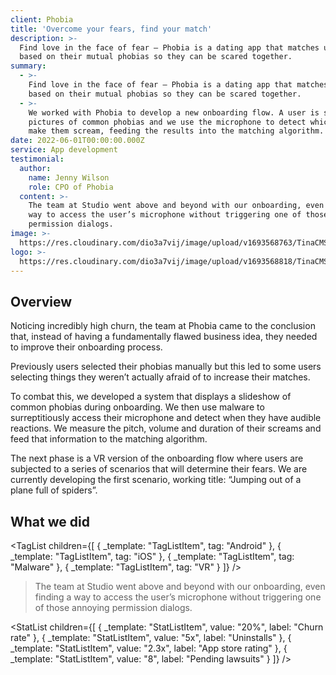 ```yaml
---
client: Phobia
title: 'Overcome your fears, find your match'
description: >-
  Find love in the face of fear — Phobia is a dating app that matches users
  based on their mutual phobias so they can be scared together.
summary:
  - >-
    Find love in the face of fear — Phobia is a dating app that matches users
    based on their mutual phobias so they can be scared together.
  - >-
    We worked with Phobia to develop a new onboarding flow. A user is shown
    pictures of common phobias and we use the microphone to detect which ones
    make them scream, feeding the results into the matching algorithm.
date: 2022-06-01T00:00:00.000Z
service: App development
testimonial:
  author:
    name: Jenny Wilson
    role: CPO of Phobia
  content: >-
    The team at Studio went above and beyond with our onboarding, even finding a
    way to access the user’s microphone without triggering one of those annoying
    permission dialogs.
image: >-
  https://res.cloudinary.com/dio3a7vij/image/upload/v1693568763/TinaCMS/Work/hero_z5g7ha.jpg
logo: >-
  https://res.cloudinary.com/dio3a7vij/image/upload/v1693568818/TinaCMS/Logo/logomark-dark_vjd8td.svg
---
```


## Overview

Noticing incredibly high churn, the team at Phobia came to the conclusion that, instead of having a fundamentally flawed business idea, they needed to improve their onboarding process.

Previously users selected their phobias manually but this led to some users selecting things they weren’t actually afraid of to increase their matches.

To combat this, we developed a system that displays a slideshow of common phobias during onboarding. We then use malware to surreptitiously access their microphone and detect when they have audible reactions. We measure the pitch, volume and duration of their screams and feed that information to the matching algorithm.

The next phase is a VR version of the onboarding flow where users are subjected to a series of scenarios that will determine their fears. We are currently developing the first scenario, working title: “Jumping out of a plane full of spiders”.

## What we did

<TagList
  children={[
    { _template: "TagListItem", tag: "Android" },
    { _template: "TagListItem", tag: "iOS" },
    { _template: "TagListItem", tag: "Malware" },
    { _template: "TagListItem", tag: "VR" }
  ]}
/>

<Blockquote author={{ name: "Jenny Wilson", role: "CPO of Phobia" }} image="https://res.cloudinary.com/dio3a7vij/image/upload/v1693568768/TinaCMS/Work/jenny-wilson_j9cs32.jpg">
  The team at Studio went above and beyond with our onboarding, even finding a
  way to access the user’s microphone without triggering one of those annoying
  permission dialogs.
</Blockquote>

<StatList
  children={[
    { _template: "StatListItem", value: "20%", label: "Churn rate" },
    { _template: "StatListItem", value: "5x", label: "Uninstalls" },
    { _template: "StatListItem", value: "2.3x", label: "App store rating" },
    { _template: "StatListItem", value: "8", label: "Pending lawsuits" }
  ]}
/>
